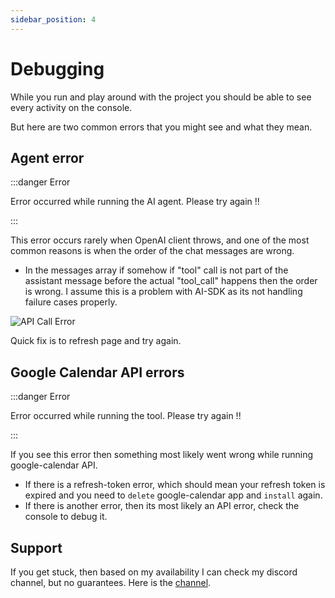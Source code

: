 ```yaml
---
sidebar_position: 4
---
```


# Debugging


While you run and play around with the project you should be able to see every activity on the console.

But here are two common errors that you might see and what they mean.

## Agent error

:::danger Error

Error occurred while running the AI agent. Please try again !!

:::

This error occurs rarely when OpenAI client throws, and one of the most common reasons is when the order of the chat messages are wrong.
- In the messages array if somehow if "tool" call is not part of the assistant message before the actual "tool_call" happens then the order is wrong. I assume this is a problem with AI-SDK as its not handling failure cases properly. 

![API Call Error](./assets/api-call-error.png)

Quick fix is to refresh page and try again.


## Google Calendar API errors

:::danger Error

Error occurred while running the tool. Please try again !!

:::

If you see this error then something most likely went wrong while running google-calendar API.

- If there is a refresh-token error, which should mean your refresh token is expired and you need to `delete` google-calendar app and `install` again.
- If there is another error, then its most likely an API error, check the console to debug it. 


## Support

If you get stuck, then based on my availability I can check my discord channel, but no guarantees. 
Here is the [channel](https://discord.com/channels/1121796870231040020/1238871401327235125).




